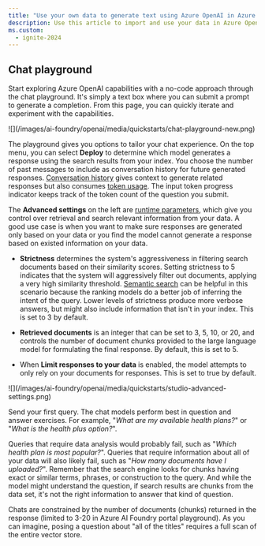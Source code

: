 ```yaml
---
title: "Use your own data to generate text using Azure OpenAI in Azure AI Foundry Models"
description: Use this article to import and use your data in Azure OpenAI.
ms.custom:
  - ignite-2024
---
```


## Chat playground

Start exploring Azure OpenAI capabilities with a no-code approach through the chat playground. It's simply a text box where you can submit a prompt to generate a completion. From this page, you can quickly iterate and experiment with the capabilities. 

<Frame>
    ![](/images/ai-foundry/openai/media/quickstarts/chat-playground-new.png)
</Frame>

The playground gives you options to tailor your chat experience. On the top menu, you can select **Deploy** to determine which model generates a response using the search results from your index. You choose the number of past messages to include as conversation history for future generated responses. [Conversation history](../concepts/use-your-data.md#conversation-history-for-better-results) gives context to generate related responses but also consumes [token usage](../concepts/use-your-data.md#token-usage-estimation-for-azure-openai-on-your-data). The input token progress indicator keeps track of the token count of the question you submit. 


The **Advanced settings** on the left are [runtime parameters](../concepts/use-your-data.md#runtime-parameters), which give you control over retrieval and search relevant information from your data. A good use case is when you want to make sure responses are generated only based on your data or you find the model cannot generate a response based on existed information on your data.

- **Strictness** determines the system's aggressiveness in filtering search documents based on their similarity scores. Setting strictness to 5 indicates that the system will aggressively filter out documents, applying a very high similarity threshold. [Semantic search](../concepts/use-your-data.md#search-types) can be helpful in this scenario because the ranking models do a better job of inferring the intent of the query. Lower levels of strictness produce more verbose answers, but might also include information that isn't in your index. This is set to 3 by default.

- **Retrieved documents** is an integer that can be set to 3, 5, 10, or 20, and controls the number of document chunks provided to the large language model for formulating the final response. By default, this is set to 5.


- When **Limit responses to your data** is enabled, the model attempts to only rely on your documents for responses. This is set to true by default.

<Frame>
    ![](/images/ai-foundry/openai/media/quickstarts/studio-advanced-settings.png)
</Frame>

Send your first query. The chat models perform best in question and answer exercises. For example, "*What are my available health plans?*" or "*What is the health plus option?*".

Queries that require data analysis would probably fail, such as "*Which health plan is most popular?*". Queries that require information about all of your data will also likely fail, such as "*How many documents have I uploaded?*". Remember that the search engine looks for chunks having exact or similar terms, phrases, or construction to the query. And while the model might understand the question, if search results are chunks from the data set, it's not the right information to answer that kind of question.

Chats are constrained by the number of documents (chunks) returned in the response (limited to 3-20 in Azure AI Foundry portal playground). As you can imagine, posing a question about "all of the titles" requires a full scan of the entire vector store.


<DeployWebApp />
